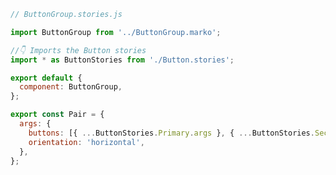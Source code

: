 ```js
// ButtonGroup.stories.js

import ButtonGroup from '../ButtonGroup.marko';

//👇 Imports the Button stories
import * as ButtonStories from './Button.stories';

export default {
  component: ButtonGroup,
};

export const Pair = {
  args: {
    buttons: [{ ...ButtonStories.Primary.args }, { ...ButtonStories.Secondary.args }],
    orientation: 'horizontal',
  },
};
```
